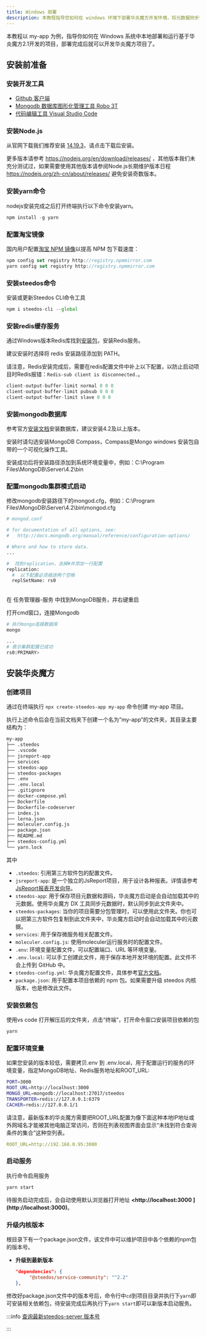```yaml
---
title: Windows 部署
description: 本教程指导您如何在 windows 环境下部署华炎魔方开发环境，将元数据同步到代码，并进一步编写高级业务逻辑。
---
```


本教程以 my-app 为例，指导你如何在 Windows 系统中本地部署和运行基于华炎魔方2.1开发的项目，部署完成后就可以开发华炎魔方项目了。

## 安装前准备

### 安装开发工具

* [Github 客户端](https://desktop.github.com/)
* [Mongodb 数据库图形化管理工具 Robo 3T](https://robomongo.org/download)
* [代码编辑工具 Visual Studio Code](https://code.visualstudio.com/)

### 安装Node.js

从官网下载我们推荐安装 [14.19.3](https://nodejs.org/download/release/v14.19.3/node-v14.19.3-x64.msi)，请点击下载后安装。

更多版本请参考 <https://nodejs.org/en/download/releases/> ，其他版本我们未充分测试过，如果需要使用其他版本请参阅Node.js长期维护版本日程 <https://nodejs.org/zh-cn/about/releases/> 避免安装奇数版本。

### 安装yarn命令

nodejs安装完成之后打开终端执行以下命令安装yarn。

```javascript
npm install -g yarn
```


### 配置淘宝镜像

国内用户配置[淘宝 NPM 镜像](https://developer.aliyun.com/mirror/NPM)以提高 NPM 包下载速度：

```javascript
npm config set registry http://registry.npmmirror.com
yarn config set registry http://registry.npmmirror.com
```


### 安装steedos命令

安装或更新Steedos CLI命令工具

```javascript
npm i steedos-cli --global
```


### 安装redis缓存服务

通过Windows版本Redis库找到[安装包](https://www-steedos-com.oss-cn-beijing.aliyuncs.com/steedos/platform/bin/redis/Redis-x64-3.2.100.msi)，安装Redis服务。

建议安装时选择将 redis 安装路径添加到 PATH。

请注意，Redis安装完成后，需要在redis配置文件中补上以下配置，以防止启动项目时Redis报错：`Redis-sub client is disconnected.`。

```javascript
client-output-buffer-limit normal 0 0 0
client-output-buffer-limit pubsub 0 0 0
client-output-buffer-limit slave 0 0 0
```

### 安装mongodb数据库

参考官方[安装文档](https://docs.mongodb.com/v4.2/tutorial/install-mongodb-on-windows/)安装数据库，建议安装4.2及以上版本。

安装时请勾选安装MongoDB Compass，Compass是Mongo windows 安装包自带的一个可视化操作工具。

安装成功后将安装路径添加到系统环境变量中，例如：C:\\Program Files\\MongoDB\\Server\\4.2\\bin


### 配置mongodb集群模式启动

修改mongodb安装路径下的mongod.cfg，例如：C:\\Program Files\\MongoDB\\Server\\4.2\\bin\\mongod.cfg

```bash
# mongod.conf

# for documentation of all options, see:
#   http://docs.mongodb.org/manual/reference/configuration-options/

# Where and how to store data.
...

#  找到replication，去掉#并添加一行配置
replication:
  #  以下配置必须缩进两个空格
  replSetName: rs0
```

\
在 任务管理器-服务 中找到MongoDB服务，并右键重启

打开cmd窗口，连接Mongodb

```bash
# 执行mongo连接数据库
mongo

...
# 表示集群配置已成功
rs0:PRIMARY>
```


## 安装华炎魔方

### 创建项目

通过在终端执行 `npx create-steedos-app my-app` 命令创建 my-app 项目。

执行上述命令后会在当前文档夹下创建一个名为”my-app”的文件夹，其目录主要结构为：

```bash
my-app
├── .steedos
├── .vscode
├── jsreport-app
├── services
├── steedos-app
├── steedos-packages
├── .env
├── .env.local
├── .gitignore
├── docker-compose.yml
├── Dockerfile
├── Dockerfile-codeserver
├── index.js
├── lerna.json
├── moleculer.config.js
├── package.json
├── README.md
├── steedos-config.yml
└── yarn.lock
```

其中

* `.steedos`: 引用第三方软件包的配置文件。
* `jsreport-app`: 是一个独立的JsReport项目，用于设计各种报表。详情请参考 [JsReport报表开发向导](/docs/developer/jsreport#JsReport%E7%AE%80%E4%BB%8B)。
* `steedos-app`: 用于保存项目元数据和源码，华炎魔方启动是会自动加载其中的元数据。使用华炎魔方 DX 工具同步元数据时，默认同步到此文件夹中。
* `steedos-packages`: 当你的项目需要分包管理时，可以使用此文件夹。你也可以把第三方软件包复制到此文件夹中，华炎魔方启动时会自动加载其中的元数据。
* `services`: 用于保存微服务相关配置文件。
* `moleculer.config.js`: 使用moleculer运行服务时的配置文件。
* `.env`: 环境变量配置文件，可以配置端口、URL 等环境变量。
* `.env.local`: 可以手工创建此文件，用于保存本地开发环境的配置。此文件不会上传到 GitHub 中。
* `steedos-config.yml`: 华炎魔方配置文件，具体参考[官方文档](/docs/deploy/steedos-config)。
* `package.json`: 用于配置本项目依赖的 npm 包。如果需要升级 steedos 内核版本，也是修改此文件。

### 安装依赖包

使用vs code 打开解压后的文件夹，点击“终端”，打开命令窗口安装项目依赖的包

```javascript
yarn
```


### 配置环境变量

如果您安装的版本较低，需要拷贝.env 到 .env.local，用于配置运行的服务的环境变量，指定MongoDB地址、Redis服务地址和ROOT_URL:

```bash
PORT=3000
ROOT_URL=http://localhost:3000
MONGO_URL=mongodb://localhost:27017/steedos
TRANSPORTER=redis://127.0.0.1:6379
CACHER=redis://127.0.0.1/1
```


请注意，最新版本的华炎魔方需要把ROOT_URL配置为像下面这种本地IP地址或外网域名才能被其他电脑正常访问，否则在列表视图界面会显示“未找到符合查询条件的集合”这种空列表。

```yaml
ROOT_URL=http://192.168.0.95:3000
```

### 启动服务

执行命令启用服务

```javascript
yarn start
```

待服务启动完成后，会自动使用默认浏览器打开地址 **<http://localhost:3000 \](http://localhost:3000)**。

### 升级内核版本

根目录下有一个package.json文件，该文件中可以维护项目中各个依赖的npm包的版本号。

* **升级到最新版本**

  ```json
  "dependencies": {
       "@steedos/service-community": "^2.2"
  },
  ```

修改好package.json文件中的版本号后，命令行中`cd`到项目目录并执行下`yarn`即可安装相关依赖包，待安装完成后再执行下`yarn start`即可以新版本启动服务。


:::info
[查询最新steedos-server 版本号](https://www.npmjs.com/package/steedos-server)

:::
